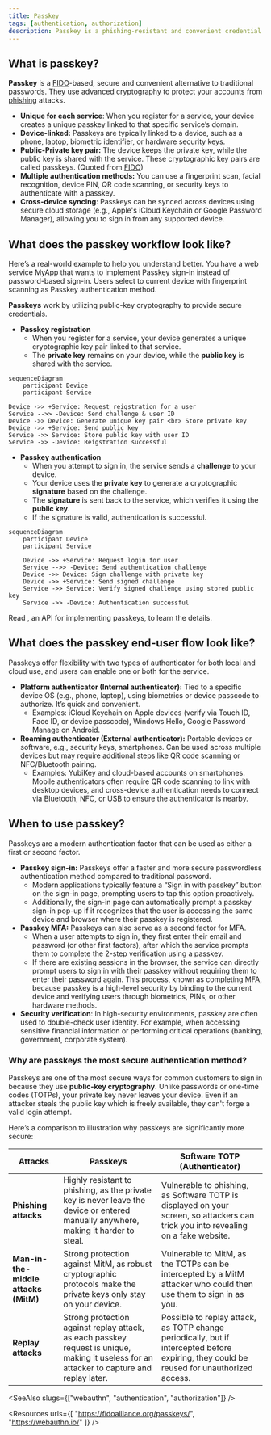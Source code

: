 ```yaml
---
title: Passkey
tags: [authentication, authorization]
description: Passkey is a phishing-resistant and convenient credential that replaces passwords which can be used for sign-in and multi-factor authentication.
---
```


## What is passkey?

**Passkey** is a [FIDO](https://fidoalliance.org/)-based, secure and convenient alternative to traditional passwords. They use advanced cryptography to protect your accounts from [phishing](https://en.wikipedia.org/wiki/Phishing) attacks. 

- **Unique for each service**: When you register for a service, your device creates a unique passkey linked to that specific service’s domain.
- **Device-linked:** Passkeys are typically linked to a device, such as a phone, laptop, biometric identifier, or hardware security keys.
- **Public-Private key pair:** The device keeps the private key, while the public key is shared with the service. These cryptographic key pairs are called passkeys. (Quoted from [FIDO](https://fidoalliance.org/how-fido-works/))
- **Multiple authentication methods:** You can use a fingerprint scan, facial recognition, device PIN, QR code scanning, or security keys to authenticate with a passkey.
- **Cross-device syncing**: Passkeys can be synced across devices using secure cloud storage (e.g., Apple's iCloud Keychain or Google Password Manager), allowing you to sign in from any supported device.

## What does the passkey workflow look like?

Here’s a real-world example to help you understand better. You have a web service MyApp that wants to implement Passkey sign-in instead of password-based sign-in. Users select to current device with fingerprint scanning as Passkey authentication method. 

**Passkeys** work by utilizing public-key cryptography to provide secure credentials. 

- **Passkey registration**
    - When you register for a service, your device generates a unique cryptographic key pair linked to that service.
    - The **private key** remains on your device, while the **public key** is shared with the service.

```mermaid
sequenceDiagram
	participant Device
	participant Service
	
Device ->> +Service: Request reigstration for a user
Service -->> -Device: Send challenge & user ID
Device ->> Device: Generate unique key pair <br> Store private key
Device ->> +Service: Send public key
Service ->> Service: Store public key with user ID
Service ->> -Device: Reigstration successful
```

- **Passkey authentication**
    - When you attempt to sign in, the service sends a **challenge** to your device.
    - Your device uses the **private key** to generate a cryptographic **signature** based on the challenge.
    - The **signature** is sent back to the service, which verifies it using the **public key**.
    - If the signature is valid, authentication is successful.

```mermaid
sequenceDiagram
    participant Device
    participant Service
    
    Device ->> +Service: Request login for user
    Service -->> -Device: Send authentication challenge
    Device ->> Device: Sign challenge with private key
    Device ->> +Service: Send signed challenge
    Service ->> Service: Verify signed challenge using stored public key
    Service ->> -Device: Authentication successful
```

Read <Ref slug="webauthn" />, an API for implementing passkeys, to learn the details.

## What does the passkey end-user flow look like?

Passkeys offer flexibility with two types of authenticator for both local and cloud use, and users can enable one or both for the service.

- **Platform authenticator (Internal authenticator):** Tied to a specific device OS (e.g., phone, laptop), using biometrics or device passcode to authorize. It’s quick and convenient.
    - Examples: iCloud Keychain on Apple devices (verify via Touch ID, Face ID, or device passcode), Windows Hello, Google Password Manage on Android.
- **Roaming authenticator (External authenticator):** Portable devices or software, e.g., security keys, smartphones. Can be used across multiple devices but may require additional steps like QR code scanning or NFC/Bluetooth pairing.
    - Examples: YubiKey and cloud-based accounts on smartphones. Mobile authenticators often require QR code scanning to link with desktop devices, and cross-device authentication needs to connect via Bluetooth, NFC, or USB to ensure the authenticator is nearby.

## When to use passkey?

Passkeys are a modern authentication factor that can be used as either a first or second factor.

- **Passkey sign-in:** Passkeys offer a faster and more secure passwordless authentication method compared to traditional password.
    - Modern applications typically feature a “Sign in with passkey” button on the sign-in page, prompting users to tap this option proactively.
    - Additionally, the sign-in page can automatically prompt a passkey sign-in pop-up if it recognizes that the user is accessing the same device and browser where their passkey is registered.
- **Passkey MFA:** Passkeys can also serve as a second factor for MFA.
    - When a user attempts to sign in, they first enter their email and password (or other first factors), after which the service prompts them to complete the 2-step verification using a passkey.
    - If there are existing sessions in the browser, the service can directly prompt users to sign in with their passkey without requiring them to enter their password again. This process, known as completing MFA, because passkey is a high-level security by binding to the current device and verifying users through biometrics, PINs, or other hardware methods.
- **Security verification**: In high-security environments, passkey are often used to double-check user identity. For example, when accessing sensitive financial information or performing critical operations (banking, government, corporate system).

### Why are passkeys the most secure authentication method?

Passkeys are one of the most secure ways for common customers to sign in because they use **public-key cryptography**.  Unlike passwords or one-time codes (TOTPs), your private key never leaves your device. Even if an attacker steals the public key which is freely available, they can't forge a valid login attempt.

Here’s a comparison to illustration why passkeys are significantly more secure:

| Attacks | Passkeys | Software TOTP (Authenticator) |
| --- | --- | --- |
| **Phishing attacks** | Highly resistant to phishing, as the private key is never leave the device or entered manually anywhere, making it harder to steal. | Vulnerable to phishing, as Software TOTP is displayed on your screen, so attackers can trick you into revealing on a fake website. |
| **Man-in-the-middle attacks (MitM)** | Strong protection against MitM, as robust cryptographic protocols make the private keys only stay on your device. | Vulnerable to MitM, as the TOTPs can be intercepted by a MitM attacker who could then use them to sign in as you. |
| **Replay attacks** | Strong protection against replay attack, as each passkey request is unique, making it useless for an attacker to capture and replay later. | Possible to replay attack, as TOTP change periodically, but if intercepted before expiring, they could be reused for unauthorized access. |

<SeeAlso slugs={["webauthn", "authentication", "authorization"]} />

<Resources
  urls={[
    "https://fidoalliance.org/passkeys/",
    "https://webauthn.io/"
  ]}
/>
